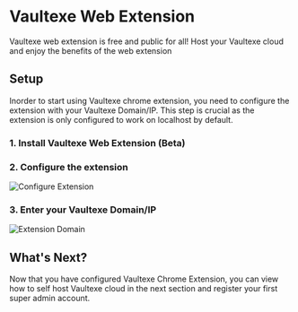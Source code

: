 # Vaultexe Web Extension

Vaultexe web extension is free and public for all! Host your Vaultexe cloud and enjoy the benefits of the web extension

## Setup

Inorder to start using Vaultexe chrome extension, you need to configure the extension with your Vaultexe Domain/IP.
This step is crucial as the extension is only configured to work on localhost by default.

### 1. Install Vaultexe Web Extension (Beta)

### 2. Configure the extension

![Configure Extension](../public/extension_options.png)

### 3. Enter your Vaultexe Domain/IP

![Extension Domain](../public/extension_domain.png)

## What's Next?

Now that you have configured Vaultexe Chrome Extension, you can view how to self host Vaultexe cloud in the next section and register your first super admin account.
